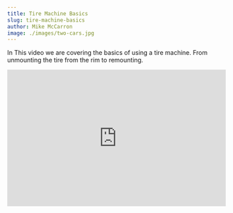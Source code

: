 ```yaml
---
title: Tire Machine Basics
slug: tire-machine-basics
author: Mike McCarron
image: ./images/two-cars.jpg
---
```


In This video we are covering the basics of using a tire machine.
From unmounting the tire from the rim to remounting.

<iframe
  width="100%"
  height="315"
  src="https://www.youtube.com/embed/JFtXEZ1rc58"
  frameborder="0"
  allow="accelerometer; autoplay; clipboard-write; encrypted-media; gyroscope; picture-in-picture"
  allowfullscreen
></iframe>
